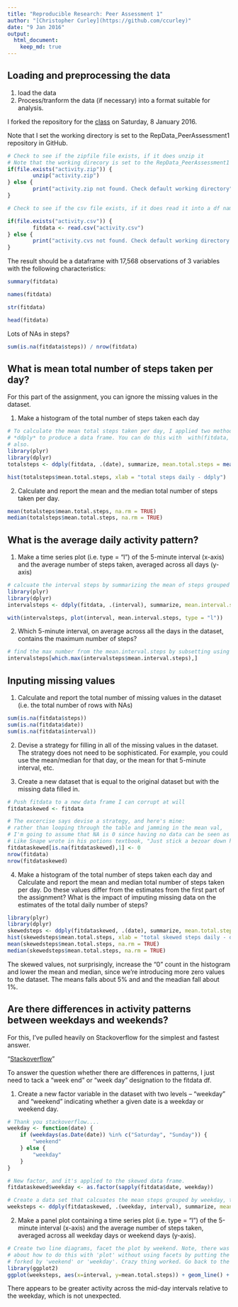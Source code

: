 ```yaml
---
title: "Reproducible Research: Peer Assessment 1"
author: "[Christopher Curley](https://github.com/ccurley)"
date: "9 Jan 2016"
output: 
  html_document:
    keep_md: true
---
```


## Loading and preprocessing the data
1. load the data
2. Process/tranform the data (if necessary) into a format suitable for analysis.

I forked the repository for the [class](https://github.com/rdpeng/RepData_PeerAssessment1) on Saturday, 8 January 2016.

Note that I set the working directory is set to the RepData_PeerAssessment1 repository in GitHub.

```r
# Check to see if the zipfile file exists, if it does unzip it
# Note that the working direcory is set to the RepData_PeerAssessment1 repository in GitHub
if(file.exists("activity.zip")) {
        unzip("activity.zip")
} else {
        print("activity.zip not found. Check default working directory")
}
```

```r
# Check to see if the csv file exists, if it does read it into a df named fitdata

if(file.exists("activity.csv")) {
        fitdata <- read.csv("activity.csv")
} else {
        print("activity.cvs not found. Check default working directory or unzip activity.zip")
}
```

The result should be a dataframe with 17,568 observations of 3 variables with the following characteristics:

```r
summary(fitdata)
```

```r
names(fitdata)
```

```r
str(fitdata)
```

```r
head(fitdata)
```

Lots of NAs in steps?

```r
sum(is.na(fitdata$steps)) / nrow(fitdata)
```

## What is mean total number of steps taken per day?
For this part of the assignment, you can ignore the missing values in the dataset.

1. Make a histogram of the total number of steps taken each day

```r
# To calculate the mean total steps taken per day, I applied two methods. The first calls my preferred method 
# *ddply* to produce a data frame. You can do this with  with(fitdata, tapply(steps, date, FUN = mean, na.rm = FALSE))
# also.
library(plyr)
library(dplyr)
totalsteps <- ddply(fitdata, .(date), summarize, mean.total.steps = mean(steps))

hist(totalsteps$mean.total.steps, xlab = "total steps daily - ddply")
```

2. Calculate and report the mean and the median total number of steps taken per day.

```r
mean(totalsteps$mean.total.steps, na.rm = TRUE)
median(totalsteps$mean.total.steps, na.rm = TRUE)
```

## What is the average daily activity pattern?
1. Make a time series plot (i.e. type = "l") of the 5-minute interval (x-axis) and the average number of steps taken, averaged across all days (y-axis)

```r
# calcuate the interval steps by summarizing the mean of steps grouped by interval
library(plyr)
library(dplyr)
intervalsteps <- ddply(fitdata, .(interval), summarize, mean.interval.steps = mean(steps, na.rm = TRUE))

with(intervalsteps, plot(interval, mean.interval.steps, type = "l"))
```

2. Which 5-minute interval, on average across all the days in the dataset, contains the maximum number of steps?

```r
# find the max number from the mean.interval.steps by subsetting using which.max
intervalsteps[which.max(intervalsteps$mean.interval.steps),]
```

## Inputing missing values
1. Calculate and report the total number of missing values in the dataset (i.e. the total number of rows with NAs)

```r
sum(is.na(fitdata$steps))
sum(is.na(fitdata$date))
sum(is.na(fitdata$interval))
```

2. Devise a strategy for filling in all of the missing values in the dataset. The strategy does not need to be sophisticated. For example, you could use the mean/median for that day, or the mean for that 5-minute interval, etc.

3. Create a new dataset that is equal to the original dataset but with the missing data filled in.

```r
# Push fitdata to a new data frame I can corrupt at will
fitdataskewed <- fitdata

# The excercise says devise a strategy, and here's mine: 
# rather than looping through the table and jamming in the mean val,
# I'm going to assume that NA is 0 since having no data can be seen as having a value of none.
# Like Snape wrote in his potions textbook, "Just stick a bezoar down his throat!"
fitdataskewed[is.na(fitdataskewed),1] <- 0
nrow(fitdata)
nrow(fitdataskewed)
```

4. Make a histogram of the total number of steps taken each day and Calculate and report the mean and median total number of steps taken per day. Do these values differ from the estimates from the first part of the assignment? What is the impact of imputing missing data on the estimates of the total daily number of steps?

```r
library(plyr)
library(dplyr)
skewedsteps <- ddply(fitdataskewed, .(date), summarize, mean.total.steps = mean(steps))
hist(skewedsteps$mean.total.steps, xlab = "total skewed steps daily - ddply")
mean(skewedsteps$mean.total.steps, na.rm = TRUE)
median(skewedsteps$mean.total.steps, na.rm = TRUE)
```

The skewed values, not surprisingly, increase the "0" count in the histogram and lower the mean and median, since we're introducing more zero values to the dataset. The means falls about 5% and and the meadian fall about 1%.


## Are there differences in activity patterns between weekdays and weekends?
For this, I've pulled heavily on Stackoverflow for the simplest and fastest answer.  

"[Stackoverflow](http://stackoverflow.com/questions/33104456/divide-time-series-data-into-weekday-and-weekend-datasets-using-r)"

To answer the question whether there are differences in patterns, I just need to tack a "week end" or "week day" designation to the fitdata df.  

1. Create a new factor variable in the dataset with two levels -- "weekday" and "weekend" indicating whether a given date is a weekday or weekend day.

```r
# Thank you stackoverflow....
weekday <- function(date) {
    if (weekdays(as.Date(date)) %in% c("Saturday", "Sunday")) {
        "weekend"
    } else {
        "weekday"
    }
}

# New factor, and it's applied to the skewed data frame.
fitdataskewed$weekday <- as.factor(sapply(fitdata$date, weekday))

# Create a data set that calcuates the mean steps grouped by weekday, then grouped by interval
weeksteps <- ddply(fitdataskewed, .(weekday, interval), summarize, mean.total.steps = mean(steps))
```


2. Make a panel plot containing a time series plot (i.e. type = "l") of the 5-minute interval (x-axis) and the average number of steps taken, averaged across all weekday days or weekend days (y-axis).

```r
# Create two line diagrams, facet the plot by weekend. Note, there was a discussion on stackoverflow 
# about how to do this with 'plot' without using facets by putting the plot statement in a for loop 
# forked by 'weekend' or 'weekday'. Crazy thing worked. Go back to the first commit for code in action.
library(ggplot2)
ggplot(weeksteps, aes(x=interval, y=mean.total.steps)) + geom_line() + facet_wrap( ~ weekday, scales = "free", nrow = 2)
```

There appears to be greater activity across the mid-day intervals relative to the weekday, which is not unexpected.
